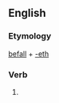 ==English==

===Etymology===
[[befall]] + [[-eth]]

===Verb===
{{head|en|verb form}}

# {{en-archaic third-person singular of|befall}}